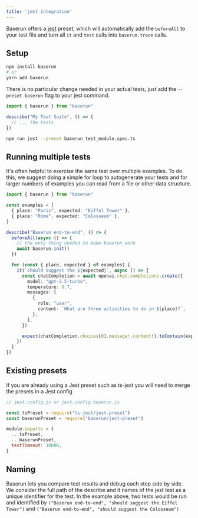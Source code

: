 ```yaml
---
title: 'jest integration'
---
```


Baserun offers a [jest](https://jestjs.io/docs) preset, which will automatically add the `beforeAll` to your
test file and turn all `it` and `test` calls into `baserun.trace` calls.

## Setup

```bash
npm install baserun
# or
yarn add baserun
```

There is no particular change needed in your actual tests, just add the `--preset baserun` flag to your jest command.

```typescript test_module.spec.ts
import { baserun } from "baserun"

describe("My Test Suite", () => {
  // ... the tests
})
```

```bash
npm run jest --preset baserun test_module.spec.ts
```

## Running multiple tests

It's often helpful to exercise the same test over multiple examples. To do this, we suggest doing a simple for loop to autogenerate your tests and for larger numbers of examples you can read from a file or other data structure.

```typescript my-test.test.ts
import { baserun } from "baserun"

const examples = [
  { place: "Paris", expected: "Eiffel Tower" },
  { place: "Rome", expected: "Colosseum" },
]

describe("Baserun end-to-end", () => {
  beforeAll(async () => {
    // the only thing needed to make baserun work
    await baserun.init()
  })

  for (const { place, expected } of examples) {
    it(`should suggest the ${expected}`, async () => {
      const chatCompletion = await openai.chat.completions.create({
        model: "gpt-3.5-turbo",
        temperature: 0.7,
        messages: [
          {
            role: "user",
            content: `What are three activities to do in ${place}?`,
          },
        ],
      })

      expect(chatCompletion.choices[0].message!.content!).toContain(expected)
    })
  }
})
```

## Existing presets

If you are already using a Jest preset such as ts-jest you will need to merge the presets in a Jest config

```js
// jest.config.js or jest.config.baserun.js

const tsPreset = require("ts-jest/jest-preset")
const baserunPreset = require("baserun/jest-preset")

module.exports = {
  ...tsPreset,
  ...baserunPreset,
  testTimeout: 10000,
}
```

## Naming

Baserun lets you compare test results and debug each step side by side. We consider the full path of the describe and it names of the jest test as a unique identifier for the test. In the example above, two tests would be run and identified by `("Baserun end-to-end", "should suggest the Eiffel Tower")` and `("Baserun end-to-end", "should suggest the Colosseum")`
